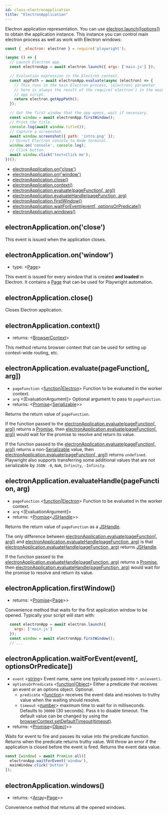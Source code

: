 ```yaml
---
id: class-electronapplication
title: "ElectronApplication"
---
```


Electron application representation. You can use [electron.launch([options])](./api/class-electron.mdx#electronlaunchoptions) to obtain the application instance. This instance you can control main electron process as well as work with Electron windows:

```js
const { _electron: electron } = require('playwright');

(async () => {
  // Launch Electron app.
  const electronApp = await electron.launch({ args: ['main.js'] });

  // Evaluation expression in the Electron context.
  const appPath = await electronApp.evaluate(async (electron) => {
    // This runs in the main Electron process, |electron| parameter
    // here is always the result of the require('electron') in the main
    // app script.
    return electron.getAppPath();
  });

  // Get the first window that the app opens, wait if necessary.
  const window = await electronApp.firstWindow();
  // Print the title.
  console.log(await window.title());
  // Capture a screenshot.
  await window.screenshot({ path: 'intro.png' });
  // Direct Electron console to Node terminal.
  window.on('console', console.log);
  // Click button.
  await window.click('text=Click me');
})();
```


- [electronApplication.on('close')](./api/class-electronapplication.mdx#electronapplicationonclose)
- [electronApplication.on('window')](./api/class-electronapplication.mdx#electronapplicationonwindow)
- [electronApplication.close()](./api/class-electronapplication.mdx#electronapplicationclose)
- [electronApplication.context()](./api/class-electronapplication.mdx#electronapplicationcontext)
- [electronApplication.evaluate(pageFunction[, arg])](./api/class-electronapplication.mdx#electronapplicationevaluatepagefunction-arg)
- [electronApplication.evaluateHandle(pageFunction, arg)](./api/class-electronapplication.mdx#electronapplicationevaluatehandlepagefunction-arg)
- [electronApplication.firstWindow()](./api/class-electronapplication.mdx#electronapplicationfirstwindow)
- [electronApplication.waitForEvent(event[, optionsOrPredicate])](./api/class-electronapplication.mdx#electronapplicationwaitforeventevent-optionsorpredicate)
- [electronApplication.windows()](./api/class-electronapplication.mdx#electronapplicationwindows)

## electronApplication.on('close')

This event is issued when the application closes.

## electronApplication.on('window')
- type: <[Page]>

This event is issued for every window that is created **and loaded** in Electron. It contains a [Page] that can be used for Playwright automation.

## electronApplication.close()

Closes Electron application.

## electronApplication.context()
- returns: <[BrowserContext]>

This method returns browser context that can be used for setting up context-wide routing, etc.

## electronApplication.evaluate(pageFunction[, arg])
- `pageFunction` <[function]|[Electron]> Function to be evaluated in the worker context.
- `arg` <[EvaluationArgument]> Optional argument to pass to `pageFunction`.
- returns: <[Promise]<[Serializable]>>

Returns the return value of `pageFunction`.

If the function passed to the [electronApplication.evaluate(pageFunction[, arg])](./api/class-electronapplication.mdx#electronapplicationevaluatepagefunction-arg) returns a [Promise], then [electronApplication.evaluate(pageFunction[, arg])](./api/class-electronapplication.mdx#electronapplicationevaluatepagefunction-arg) would wait for the promise to resolve and return its value.

If the function passed to the [electronApplication.evaluate(pageFunction[, arg])](./api/class-electronapplication.mdx#electronapplicationevaluatepagefunction-arg) returns a non-[Serializable] value, then [electronApplication.evaluate(pageFunction[, arg])](./api/class-electronapplication.mdx#electronapplicationevaluatepagefunction-arg) returns `undefined`. Playwright also supports transferring some additional values that are not serializable by `JSON`: `-0`, `NaN`, `Infinity`, `-Infinity`.

## electronApplication.evaluateHandle(pageFunction, arg)
- `pageFunction` <[function]|[Electron]> Function to be evaluated in the worker context.
- `arg` <[EvaluationArgument]>
- returns: <[Promise]<[JSHandle]>>

Returns the return value of `pageFunction` as a [JSHandle].

The only difference between [electronApplication.evaluate(pageFunction[, arg])](./api/class-electronapplication.mdx#electronapplicationevaluatepagefunction-arg) and [electronApplication.evaluateHandle(pageFunction, arg)](./api/class-electronapplication.mdx#electronapplicationevaluatehandlepagefunction-arg) is that [electronApplication.evaluateHandle(pageFunction, arg)](./api/class-electronapplication.mdx#electronapplicationevaluatehandlepagefunction-arg) returns [JSHandle].

If the function passed to the [electronApplication.evaluateHandle(pageFunction, arg)](./api/class-electronapplication.mdx#electronapplicationevaluatehandlepagefunction-arg) returns a [Promise], then [electronApplication.evaluateHandle(pageFunction, arg)](./api/class-electronapplication.mdx#electronapplicationevaluatehandlepagefunction-arg) would wait for the promise to resolve and return its value.

## electronApplication.firstWindow()
- returns: <[Promise]<[Page]>>

Convenience method that waits for the first application window to be opened. Typically your script will start with:

```js
  const electronApp = await electron.launch({
    args: ['main.js']
  });
  const window = await electronApp.firstWindow();
  // ...
```

## electronApplication.waitForEvent(event[, optionsOrPredicate])
- `event` <[string]> Event name, same one typically passed into `*.on(event)`.
- `optionsOrPredicate` <[function]|[Object]> Either a predicate that receives an event or an options object. Optional.
  - `predicate` <[function]> receives the event data and resolves to truthy value when the waiting should resolve.
  - `timeout` <[number]> maximum time to wait for in milliseconds. Defaults to `30000` (30 seconds). Pass `0` to disable timeout. The default value can be changed by using the [browserContext.setDefaultTimeout(timeout)](./api/class-browsercontext.mdx#browsercontextsetdefaulttimeouttimeout).
- returns: <[Promise]<[Object]>>

Waits for event to fire and passes its value into the predicate function. Returns when the predicate returns truthy value. Will throw an error if the application is closed before the event is fired. Returns the event data value.

```js
const [window] = await Promise.all([
  electronApp.waitForEvent('window'),
  mainWindow.click('button')
]);
```

## electronApplication.windows()
- returns: <[Array]<[Page]>>

Convenience method that returns all the opened windows.

[Accessibility]: ./api/class-accessibility.mdx "Accessibility"
[Android]: ./api/class-android.mdx "Android"
[AndroidDevice]: ./api/class-androiddevice.mdx "AndroidDevice"
[AndroidInput]: ./api/class-androidinput.mdx "AndroidInput"
[AndroidSocket]: ./api/class-androidsocket.mdx "AndroidSocket"
[AndroidWebView]: ./api/class-androidwebview.mdx "AndroidWebView"
[Browser]: ./api/class-browser.mdx "Browser"
[BrowserContext]: ./api/class-browsercontext.mdx "BrowserContext"
[BrowserServer]: ./api/class-browserserver.mdx "BrowserServer"
[BrowserType]: ./api/class-browsertype.mdx "BrowserType"
[CDPSession]: ./api/class-cdpsession.mdx "CDPSession"
[ConsoleMessage]: ./api/class-consolemessage.mdx "ConsoleMessage"
[Coverage]: ./api/class-coverage.mdx "Coverage"
[Dialog]: ./api/class-dialog.mdx "Dialog"
[Download]: ./api/class-download.mdx "Download"
[Electron]: ./api/class-electron.mdx "Electron"
[ElectronApplication]: ./api/class-electronapplication.mdx "ElectronApplication"
[ElementHandle]: ./api/class-elementhandle.mdx "ElementHandle"
[FileChooser]: ./api/class-filechooser.mdx "FileChooser"
[Frame]: ./api/class-frame.mdx "Frame"
[JSHandle]: ./api/class-jshandle.mdx "JSHandle"
[Keyboard]: ./api/class-keyboard.mdx "Keyboard"
[Logger]: ./api/class-logger.mdx "Logger"
[Mouse]: ./api/class-mouse.mdx "Mouse"
[Page]: ./api/class-page.mdx "Page"
[Playwright]: ./api/class-playwright.mdx "Playwright"
[Request]: ./api/class-request.mdx "Request"
[Response]: ./api/class-response.mdx "Response"
[Route]: ./api/class-route.mdx "Route"
[Selectors]: ./api/class-selectors.mdx "Selectors"
[TimeoutError]: ./api/class-timeouterror.mdx "TimeoutError"
[Touchscreen]: ./api/class-touchscreen.mdx "Touchscreen"
[Video]: ./api/class-video.mdx "Video"
[WebSocket]: ./api/class-websocket.mdx "WebSocket"
[Worker]: ./api/class-worker.mdx "Worker"
[Element]: https://developer.mozilla.org/en-US/docs/Web/API/element "Element"
[Evaluation Argument]: ./core-concepts.mdx#evaluationargument "Evaluation Argument"
[Promise]: https://developer.mozilla.org/en-US/docs/Web/JavaScript/Reference/Global_Objects/Promise "Promise"
[iterator]: https://developer.mozilla.org/en-US/docs/Web/JavaScript/Reference/Iteration_protocols "Iterator"
[origin]: https://developer.mozilla.org/en-US/docs/Glossary/Origin "Origin"
[selector]: https://developer.mozilla.org/en-US/docs/Web/CSS/CSS_Selectors "selector"
[Serializable]: https://developer.mozilla.org/en-US/docs/Web/JavaScript/Reference/Global_Objects/JSON/stringify#Description "Serializable"
[UIEvent.detail]: https://developer.mozilla.org/en-US/docs/Web/API/UIEvent/detail "UIEvent.detail"
[UnixTime]: https://en.wikipedia.org/wiki/Unix_time "Unix Time"
[xpath]: https://developer.mozilla.org/en-US/docs/Web/XPath "xpath"

[Array]: https://developer.mozilla.org/en-US/docs/Web/JavaScript/Reference/Global_Objects/Array "Array"
[boolean]: https://developer.mozilla.org/en-US/docs/Web/JavaScript/Data_structures#Boolean_type "Boolean"
[Buffer]: https://nodejs.org/api/buffer.html#buffer_class_buffer "Buffer"
[ChildProcess]: https://nodejs.org/api/child_process.html "ChildProcess"
[Error]: https://nodejs.org/api/errors.html#errors_class_error "Error"
[EventEmitter]: https://nodejs.org/api/events.html#events_class_eventemitter "EventEmitter"
[function]: https://developer.mozilla.org/en-US/docs/Web/JavaScript/Reference/Global_Objects/Function "Function"
[Map]: https://developer.mozilla.org/en-US/docs/Web/JavaScript/Reference/Global_Objects/Map "Map"
[null]: https://developer.mozilla.org/en-US/docs/Web/JavaScript/Reference/Global_Objects/null "null"
[number]: https://developer.mozilla.org/en-US/docs/Web/JavaScript/Data_structures#Number_type "Number"
[Object]: https://developer.mozilla.org/en-US/docs/Web/JavaScript/Reference/Global_Objects/Object "Object"
[Promise]: https://developer.mozilla.org/en-US/docs/Web/JavaScript/Reference/Global_Objects/Promise "Promise"
[Readable]: https://nodejs.org/api/stream.html#stream_class_stream_readable "Readable"
[RegExp]: https://developer.mozilla.org/en-US/docs/Web/JavaScript/Reference/Global_Objects/RegExp "RegExp"
[string]: https://developer.mozilla.org/en-US/docs/Web/JavaScript/Data_structures#String_type "string"
[URL]: https://nodejs.org/api/url.html "URL"